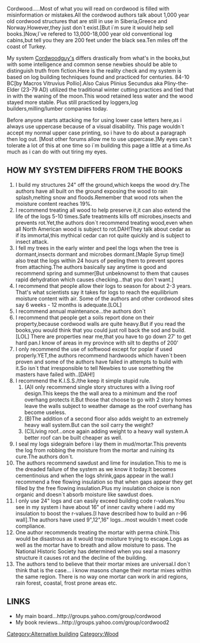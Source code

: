 Cordwood.....Most of what you will read on cordwood is filled with misinformation or mistakes.All the cordwood authors talk about 1,000 year old cordwood structures that are still in use in Siberia,Greece and Norway.However,they just don`t exist.[But i`m sure it would help sell books.]Now,I`ve refered to 13,000-18,000 year old conventional log cabins,but tell you they are 200 feet under the black sea.Ten miles off the coast of Turkey.

My system [[User:Cordwoodguy|Cordwoodguy's]] differs drastically from what's in the books,but with some intelligence and common sense newbies should be able to distinguish truth from fiction.Here is the reality check and my system is based on log building techniques found and practiced for centuries. 84-10 BC[by Macros Vitruvius Pollio].Also Caius Plinius Secundus aka Pliny-the-Elder (23-79 AD) utilized the traditional winter cutting practices and tied that in with the waning of the moon.This wood retained less water and the wood stayed more stable. Plus still practiced by loggers,log builders,milling/lumber companies today.

Before anyone starts attacking me for using lower case letters here,as i always use uppercase because of a visual disability. This page wouldn`t accept my normal upper case printing, so i have to do about a paragraph then log out. [Most other forums allow me to use uppercase.]My eyes can`t tolerate a lot of this at one time so i`m building this page a little at a time.As much as i can do with out tiring my eyes.


== HOW MY SYSTEM DIFFERS FROM THE BOOKS ==

# I build my structures 24" off the ground,which keeps the wood dry.The authors have all built on the ground exposing the wood to rain splash,melting snow and floods.Remember that wood rots when the moisture content reaches 19%.
# I recommend treating all wood to help preserve it,it can also extend the life of the logs 5-10 times.Safe treatments kills off microbes,insects and prevents rot.Yet,the authors don`t recommend treating wood,even when all North American wood is subject to rot.DAH!They talk about cedar as if its immortal,this mythical cedar can rot quite quickly and is subject to insect attack.
# I fell my trees in the early winter and peel the logs when the tree is dormant,insects dormant and microbes dormant.[Maple Syrup time]I also treat the logs within 24 hours of peeling them to prevent spores from attaching.The authors basically say anytime is good and recommend spring and summer[But unbeknownst to them that causes rapid dehydration which causes checking...that you don`t want.]
# I recommend that people allow their logs to season for about 2-3 years. That's what scientists say it takes for logs to reach the equilibrium moisture content with air. Some of the authors and other cordwood sites say 6 weeks - 12 months is adequate.[LOL]
# I recommend annual maintenance...the authors don`t
# I recommend that people get a soils report done on their property,because cordwood walls are quite heavy.But if you read the books,you would think that you could just roll back the sod and build.[LOL] There are properties near me,that you have to go down 27' to get hard pan.I know of areas in my province with silt to depths of 200'
# I only recommend the use of softwood except for poplar if used properly.YET,the authors recommend hardwoods which haven`t been proven and some of the authors have failed in attempts to build with it.So isn`t that irresponsible to tell Newbies to use something the masters have failed with..[DAH!]
# I recommend the K.I.S.S./the keep it simple stupid rule.
##(A)I only recommend single story structures with a living roof design.This keeps the the wall area to a minimum and the roof overhang protects it.But those that choose to go with 2 story homes leave the walls subject to weather damage as the roof overhang has become useless.
##(B)The addition of a second floor also adds weight to an extremely heavy wall system.But can the soil carry the weight?
##(C)Living roof...once again adding weight to a heavy wall system.A better roof can be built cheaper as well.
# I seal my logs sidegrain before i lay them in mud/mortar.This prevents the log from robbing the moisture from the mortar and ruining its cure.The authors don`t.
# The authors recommend sawdust and lime for insulation.This to me is the dreaded failure of the system as we know it today.It becomes cementinoius and when the logs shrink,gaps appear in the wall.I recommend a free flowing insulation so that when gaps appear they get filled by the free flowing insulation.Plus my insulation choice is non organic and doesn`t absorb moisture like sawdust does.
# I only use 24" logs and can easily exceed building code r-values.You see in my system i have about 16" of inner cavity where i add my insulation to boost the r-values.[I have described how to build an r-96 wall].The authors have used 9",12",16" logs...most wouldn`t meet code compliance.
# One author recommends treating the mortar with perma chink.This would be disastrous as it would trap moisture trying to escape.Logs as well as the mortar have to breath and allow moisture to pass. The National Historic Society has determined when you seal a masonry structure it causes rot and the decline of the building.
# The authors tend to believe that their mortar mixes are universal.I don`t think that is the case... i know masons change their mortar mixes within the same region. There is no way one mortar can work in arid regions, rain forest, coastal, frost prone areas etc.



== LINKS ==

* My main board...http://groups.yahoo.com/group/cordwood
* My book reviews...http://groups.yahoo.com/group/cordwood2


[[Category:Alternative building]]
[[Category:Wood]]